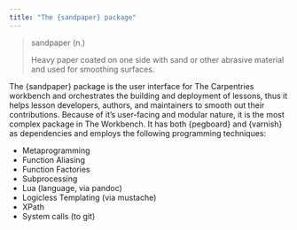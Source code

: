 ```yaml
---
title: "The {sandpaper} package"
---
```



> sandpaper (n.)
> 
> Heavy paper coated on one side with sand or other abrasive material and used for smoothing surfaces.


The {sandpaper} package is the user interface for The Carpentries workbench and
orchestrates the building and deployment of lessons, thus it helps lesson
developers, authors, and maintainers to smooth out their contributions. Because
of it's user-facing and modular nature, it is the most complex package in The
Workbench. It has both {pegboard} and {varnish} as dependencies and employs the
following programming techniques:

 - Metaprogramming
 - Function Aliasing
 - Function Factories
 - Subprocessing
 - Lua (language, via pandoc)
 - Logicless Templating (via mustache)
 - XPath
 - System calls (to git)



